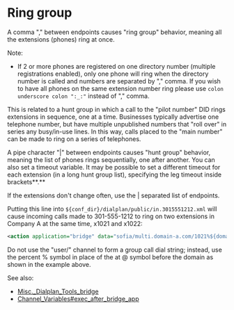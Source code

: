 
# Ring group 

 

A comma "," between endpoints causes "ring group" behavior, meaning all the extensions (phones) ring at once.

Note:

* If 2 or more phones are registered on one directory number (multiple registrations enabled), only one phone will ring when the directory number is called and numbers are separated by "," comma. If you wish to have all phones on the same extension number ring please use `colon underscore colon ":_:"` instead of "," comma.

  
This is related to a hunt group in which a call to the "pilot number" DID rings extensions in sequence, one at a time. Businesses typically advertise one telephone number, but have multiple unpublished numbers that "roll over" in series any busy/in-use lines. In this way, calls placed to the "main number" can be made to ring on a series of telephones.

A pipe character "|" between endpoints causes "hunt group" behavior, meaning the list of phones rings sequentially, one after another. You can also set a timeout variable. It may be possible to set a different timeout for each extension (in a long hunt group list), specifying the leg timeout inside brackets**.**

  
If the extensions don't change often, use the | separated list of endpoints.

Putting this line into `${conf_dir}/dialplan/public/in.3015551212.xml` will cause incoming calls made to 301-555-1212 to ring on two extensions in Company A at the same time, x1021 and x1022:

```xml
<action application="bridge" data="sofia/multi.domain-a.com/1021%${domain_name},sofia/multi.domain-a.com/1022%${domain_name}" />
```

  
Do not use the "user/" channel to form a group call dial string; instead, use the percent % symbol in place of the at @ symbol before the domain as shown in the example above.

  
See also:

* [Misc.\_Dialplan\_Tools\_bridge](../../Channel-Variables-Catalog/bridge_to_16353607.mdx#bridge_to)
* [Channel\_Variables#exec\_after\_bridge\_app](Channel-Variables_16352493.mdx#channel-variable-scope-example)


